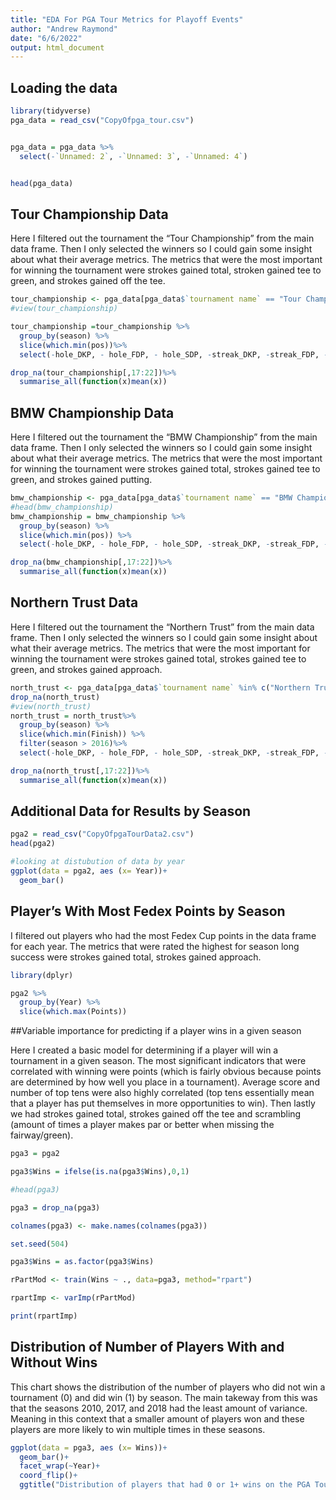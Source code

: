 ```yaml
---
title: "EDA For PGA Tour Metrics for Playoff Events"
author: "Andrew Raymond"
date: "6/6/2022"
output: html_document
---
```


## Loading the data

```r
library(tidyverse)
pga_data = read_csv("CopyOfpga_tour.csv")


pga_data = pga_data %>%
  select(-`Unnamed: 2`, -`Unnamed: 3`, -`Unnamed: 4`)


head(pga_data)
```

## Tour Championship Data 

Here I filtered out the tournament the "Tour Championship" from the main data frame. Then I only selected the winners so I could gain some insight about what their average metrics. The metrics that were the most important for winning the tournament were strokes gained total, stroken gained tee to green, and strokes gained off the tee.

```r
tour_championship <- pga_data[pga_data$`tournament name` == "Tour Championship",]
#view(tour_championship)

tour_championship =tour_championship %>% 
  group_by(season) %>% 
  slice(which.min(pos))%>%
  select(-hole_DKP, - hole_FDP, - hole_SDP, -streak_DKP, -streak_FDP, - streak_SDP, -finish_DKP, - finish_SDP, -total_DKP, -total_FDP, -total_SDP, -finish_FDP, -total_FDP)

drop_na(tour_championship[,17:22])%>%
  summarise_all(function(x)mean(x))
```


## BMW Championship Data 

Here I filtered out the tournament the "BMW Championship" from the main data frame. Then I only selected the winners so I could gain some insight about what their average metrics. The metrics that were the most important for winning the tournament were strokes gained total, strokes gained tee to green, and strokes gained putting.

```r
bmw_championship <- pga_data[pga_data$`tournament name` == "BMW Championship",]
#head(bmw_championship)
bmw_championship = bmw_championship %>%
  group_by(season) %>% 
  slice(which.min(pos)) %>%
  select(-hole_DKP, - hole_FDP, - hole_SDP, -streak_DKP, -streak_FDP, - streak_SDP, -finish_DKP, - finish_SDP, -total_DKP, -total_FDP, -total_SDP, -finish_FDP, -total_FDP)

drop_na(bmw_championship[,17:22])%>%
  summarise_all(function(x)mean(x))

```

## Northern Trust Data 

Here I filtered out the tournament the "Northern Trust" from the main data frame. Then I only selected the winners so I could gain some insight about what their average metrics. The metrics that were the most important for winning the tournament were strokes gained total, strokes gained tee to green, and strokes gained approach.

```r
north_trust <- pga_data[pga_data$`tournament name` %in% c("Northern Trust Open", "The Northern Trust"),]
drop_na(north_trust) 
#view(north_trust)
north_trust = north_trust%>% 
  group_by(season) %>% 
  slice(which.min(Finish)) %>% 
  filter(season > 2016)%>%
  select(-hole_DKP, - hole_FDP, - hole_SDP, -streak_DKP, -streak_FDP, - streak_SDP, -finish_DKP, - finish_SDP, -total_DKP, -total_FDP, -total_SDP, -finish_FDP, -total_FDP)

drop_na(north_trust[,17:22])%>%
  summarise_all(function(x)mean(x))
```

## Additional Data for Results by Season

```r
pga2 = read_csv("CopyOfpgaTourData2.csv")
head(pga2)

#looking at distubution of data by year
ggplot(data = pga2, aes (x= Year))+
  geom_bar()

```

## Player's With Most Fedex Points by Season

I filtered out players who had the most Fedex Cup points in the data frame for each year. The metrics that were rated the highest for season long success were strokes gained total, strokes gained approach. 

```r
library(dplyr)

pga2 %>% 
  group_by(Year) %>% 
  slice(which.max(Points))

```


##Variable importance for predicting if a player wins in a given season

Here I created a basic model for determining if a player will win a tournament in a given season. The most significant indicators that were correlated with winning were points (which is fairly obvious because points are determined by how well you place in a tournament). Average score and number of top tens were also highly correlated (top tens essentially mean that a player has put themselves in more opportunities to win). Then lastly we had strokes gained total, strokes gained off the tee and scrambling (amount of times a player makes par or better when missing the fairway/green).

```r
pga3 = pga2

pga3$Wins = ifelse(is.na(pga3$Wins),0,1)

#head(pga3)

pga3 = drop_na(pga3)

colnames(pga3) <- make.names(colnames(pga3))

set.seed(504)

pga3$Wins = as.factor(pga3$Wins)

rPartMod <- train(Wins ~ ., data=pga3, method="rpart")

rpartImp <- varImp(rPartMod)

print(rpartImp)

```

## Distribution of Number of Players With and Without Wins

This chart shows the distribution of the number of players who did not win a tournament (0) and did win (1) by season. The main takeway from this was that the seasons 2010, 2017, and 2018 had the least amount of variance. Meaning in this context that a smaller amount of players won and these players are more likely to win multiple times in these seasons.

```r
ggplot(data = pga3, aes (x= Wins))+
  geom_bar()+
  facet_wrap(~Year)+
  coord_flip()+
  ggtitle("Distribution of players that had 0 or 1+ wins on the PGA Tour by year")

```
